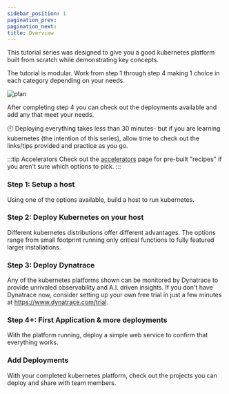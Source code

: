 ```yaml
---
sidebar_position: 1
pagination_prev:
pagination_next:
title: Overview
---
```


This tutorial series was designed to give you a good kubernetes platform built from scratch while demonstrating key concepts.

The tutorial is modular. Work from step 1 through step 4 making 1 choice in each category depending on your needs.

![plan](/img/plan.jpg)

After completing step 4 you can check out the deployments available and add any that meet your needs.

:clock10: Deploying everything takes less than 30 minutes- but if you are learning kubernetes (the intention of this series), allow time to check out the links/tips provided and practice as you go.

:::tip Accelerators
Check out the [accelerators](/docs/accelerator-azure) page for pre-built "recipes" if you aren't sure which options to pick.
:::

### Step 1: Setup a host

Using one of the options available, build a host to run kubernetes.

### Step 2: Deploy Kubernetes on your host

Different kubernetes distributions offer different advantages. The options range from small footprint running only critical functions to fully featured larger installations.

### Step 3: Deploy Dynatrace

Any of the kubernetes platforms shown can be monitored by Dynatrace to provide unrivaled observability and A.I. driven insights. If you don't have Dynatrace now, consider setting up your own free trial in just a few minutes at https://www.dynatrace.com/trial.

### Step 4+: First Application & more deployments

With the platform running, deploy a simple web service to confirm that everything works.

### Add Deployments

With your completed kubernetes platform, check out the projects you can deploy and share with team members.

